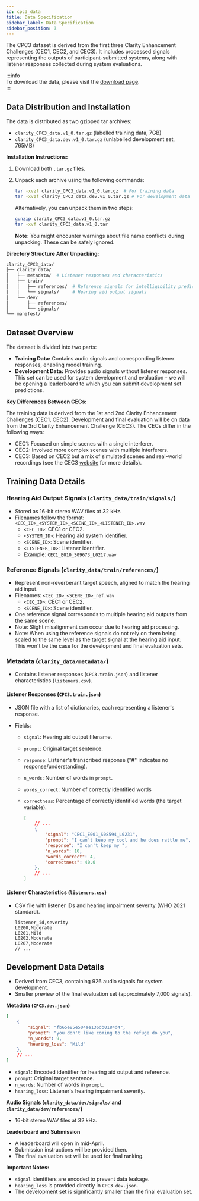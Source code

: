 ```yaml
---
id: cpc3_data  
title: Data Specification  
sidebar_label: Data Specification  
sidebar_position: 3  
---
```


The CPC3 dataset is derived from the first three Clarity Enhancement Challenges (CEC1, CEC2, and CEC3). It includes processed signals representing the outputs of participant-submitted systems, along with listener responses collected during system evaluations.

:::info  
To download the data, please visit the [download page](./cpc3_download).  
:::

## Data Distribution and Installation

The data is distributed as two gzipped tar archives:

- `clarity_CPC3_data.v1_0.tar.gz` (labelled training data, 7GB)
- `clarity_CPC3_data.dev.v1_0.tar.gz` (unlabelled development set, 765MB)

**Installation Instructions:**

1. Download both `.tar.gz` files.
2. Unpack each archive using the following commands:

    ```bash
    tar -xvzf clarity_CPC3_data.v1_0.tar.gz  # For training data
    tar -xvzf clarity_CPC3_data.dev.v1_0.tar.gz # For development data
    ```

    Alternatively, you can unpack them in two steps:

    ```bash
    gunzip clarity_CPC3_data.v1_0.tar.gz
    tar -xvf clarity_CPC3_data.v1_0.tar
    ```

    **Note:** You might encounter warnings about file name conflicts during unpacking. These can be safely ignored.

**Directory Structure After Unpacking:**

```bash
clarity_CPC3_data/
├── clarity_data/
│   ├── metadata/  # Listener responses and characteristics
│   ├── train/
│   │   ├── references/  # Reference signals for intelligibility prediction
│   │   └── signals/     # Hearing aid output signals
│   └── dev/
│       ├── references/
│       └── signals/
└── manifest/
```

## Dataset Overview

The dataset is divided into two parts:

- **Training Data:** Contains audio signals and corresponding listener responses, enabling model training.
- **Development Data:** Provides audio signals without listener responses. This set can be used for system development and evaluation - we will be opening a leaderboard to which you can submit development set predictions.

**Key Differences Between CECs:**

The training data is derived from the 1st and 2nd Clarity Enhancement Challenges (CEC1, CEC2). Development and final evaluation will be on data from the 3rd Clarity Enhancement Challenge (CEC3). The CECs differ in the following ways:

- CEC1: Focused on simple scenes with a single interferer.
- CEC2: Involved more complex scenes with multiple interferers.
- CEC3: Based on CEC2 but a mix of simulated scenes and real-world recordings (see the CEC3 [website](https://claritychallenge.org/docs/cec3/cec3_intro) for more details).

## Training Data Details

### Hearing Aid Output Signals (`clarity_data/train/signals/`)

- Stored as 16-bit stereo WAV files at 32 kHz.
- Filenames follow the format: `<CEC_ID>_<SYSTEM_ID>_<SCENE_ID>_<LISTENER_ID>.wav`
  - `<CEC_ID>`: CEC1 or CEC2.
  - `<SYSTEM_ID>`: Hearing aid system identifier.
  - `<SCENE_ID>`: Scene identifier.
  - `<LISTENER_ID>`: Listener identifier.
  - Example: `CEC1_E010_S09673_L0217.wav`

### Reference Signals (`clarity_data/train/references/`)

- Represent non-reverberant target speech, aligned to match the hearing aid input.
- Filenames: `<CEC_ID>_<SCENE_ID>_ref.wav`
  - `<CEC_ID>`: CEC1 or CEC2.
  - `<SCENE_ID>`: Scene identifier.
- One reference signal corresponds to multiple hearing aid outputs from the same scene.
- Note: Slight misalignment can occur due to hearing aid processing.
- Note: When using the reference signals do not rely on them being scaled to the same level as the target signal at the hearing aid input. This won't be the case for the development and final evaluation sets.

### Metadata (`clarity_data/metadata/`)

- Contains listener responses (`CPC3.train.json`) and listener characteristics (`listeners.csv`).

#### Listener Responses (`CPC3.train.json`)

- JSON file with a list of dictionaries, each representing a listener's response.
- Fields:

  - `signal`: Hearing aid output filename.
  - `prompt`: Original target sentence.
  - `response`: Listener's transcribed response ("#" indicates no response/understanding).
  - `n_words`: Number of words in `prompt`.
  - `words_correct`: Number of correctly identified words
  - `correctness`: Percentage of correctly identified words (the target variable).

    ```json title="CPC3.train.json"
    [
        // ...
        {
            "signal": "CEC1_E001_S08594_L0231",
            "prompt": "I can't keep my cool and he does rattle me",
            "response": "I can't keep my ",
            "n_words": 10,
            "words_correct": 4,
            "correctness": 40.0
        },
        // ...
    ]
    ```

#### Listener Characteristics (`listeners.csv`)

- CSV file with listener IDs and hearing impairment severity (WHO 2021 standard).

    ```csv title="listeners.csv"
    listener_id,severity
    L0200,Moderate
    L0201,Mild
    L0202,Moderate
    L0207,Moderate
    // ...
    ```

## Development Data Details

- Derived from CEC3, containing 926 audio signals for system development.
- Smaller preview of the final evaluation set (approximately 7,000 signals).

**Metadata (`CPC3.dev.json`)**

```json title="CPC3.dev.json"
[
    {
        "signal": "fb65e85e504ae136db0184d4",
        "prompt": "you don't like coming to the refuge do you",
        "n_words": 9,
        "hearing_loss": "Mild"
    },
    // ...
]
```

- `signal`: Encoded identifier for hearing aid output and reference.
- `prompt`: Original target sentence.
- `n_words`: Number of words in `prompt`.
- `hearing_loss`: Listener's hearing impairment severity.

**Audio Signals (`clarity_data/dev/signals/` and `clarity_data/dev/references/`)**

- 16-bit stereo WAV files at 32 kHz.

**Leaderboard and Submission**

- A leaderboard will open in mid-April.
- Submission instructions will be provided then.
- The final evaluation set will be used for final ranking.

**Important Notes:**

- `signal` identifiers are encoded to prevent data leakage.
- `hearing_loss` is provided directly in `CPC3.dev.json`.
- The development set is significantly smaller than the final evaluation set.
